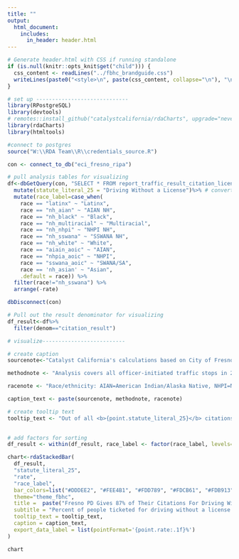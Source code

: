 ```yaml
---
title: ""
output:
  html_document:
    includes:
      in_header: header.html
---
```


```r
# Generate header.html with CSS if running standalone
if (is.null(knitr::opts_knit$get("child"))) {
  css_content <- readLines("../fbhc_brandguide.css")
  writeLines(paste0("<style>\n", paste(css_content, collapse="\n"), "\n</style>"), "header.html")
}
```

```r

# set up -----------------------------
library(RPostgreSQL)
library(devtools)
# remotes::install_github("catalystcalifornia/rdaCharts", upgrade="never") 
library(rdaCharts)
library(htmltools) 

#connect to postgres
source("W:\\RDA Team\\R\\credentials_source.R")

con <- connect_to_db("eci_fresno_ripa")

# pull analysis tables for visualizing
df<-dbGetQuery(con, "SELECT * FROM report_traffic_result_citation_license_race")%>%
  mutate(statute_literal_25 = "Driving Without a License")%>% # convert text for offense to be title case
  mutate(race_label=case_when(
    race == "latinx" ~ "Latinx",
    race == "nh_aian" ~ "AIAN NH",
    race == "nh_black" ~ "Black",
    race == "nh_multiracial" ~ "Multiracial",
    race == "nh_nhpi" ~ "NHPI NH",
    race == "nh_sswana" ~ "SSWANA NH",
    race == "nh_white" ~ "White",
    race == "aiain_aoic" ~ "AIAN",
    race == "nhpia_aoic" ~ "NHPI",
    race == "sswana_aoic" ~ "SWANA/SA",
    race == 'nh_asian' ~ "Asian", 
    .default = race)) %>%
  filter(race!="nh_sswana") %>%
  arrange(-rate)

dbDisconnect(con)

# Pull out the result denominator for visualizing
df_result<-df%>%
  filter(denom=="citation_result")

```

```r

# visualize--------------------------

# create caption 
sourcenote<-"Catalyst California's calculations based on City of Fresno's Police Stop Data (2022), catalystcalifornia.org, 2024. "

methodnote <- "Analysis covers all officer-initiated traffic stops in 2022 that resulted in a citation for infraction."

racenote <- "Race/ethnicity: AIAN=American Indian/Alaska Native, NHPI=Native Hawaiian/Pacific Islander, SWANA/SA=Southwest Asian (Middle Eastern)/North African/South Asian."

caption_text <- paste(sourcenote, methodnote, racenote)

# create tooltip text
tooltip_text <- "Out of all <b>{point.statute_literal_25}</b> citations given out by Fresno PD, <b>{point.rate:.1f}%</b> were given to people perceived as <b>{point.race_label}</b>, or a total of <b>{point.count:f}</b> people cited."

  
# add factors for sorting
df_result <- within(df_result, race_label <- factor(race_label, levels=c("White","SWANA/SA", "Asian","Black", "Latinx")))

chart<-rdaStackedBar(
  df_result,
  "statute_literal_25",
  "rate",
  "race_label",
  bar_colors=list("#DDDEE2", "#FEE4B1", "#FDD789", "#FDCB61", "#FDB913"),
  theme="theme_fbhc",
  title =  paste("Fresno PD Gives 87% of Their Citations For Driving Without a License to People of Color"),
  subtitle = "Percent of people ticketed for driving without a license by perceived race",
  tooltip_text = tooltip_text,
  caption = caption_text,
  export_data_label = list(pointFormat='{point.rate:.1f}%') 
)

```

```r

chart

```
<script>
  widg = document.getElementsByClassName('html-widget'); //find widgets
  for (let i = 0; i < widg.length; i++) { //loop through
    document.getElementsByClassName('highchart')[i].style.width = '100%'; //adjust width
    document.getElementsByClassName('highchart')[i].style.height = '100%'; //adjust height
  }
</script>